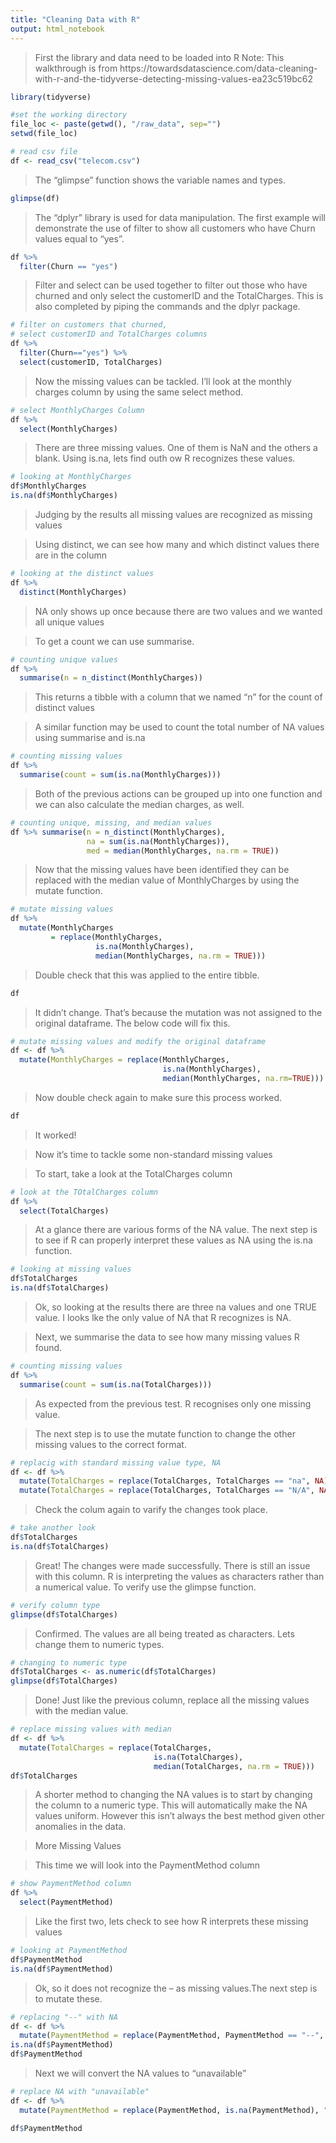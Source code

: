 ```yaml
---
title: "Cleaning Data with R"
output: html_notebook
---
```


> First the library and data need to be loaded into R Note: This walkthrough is from
https://towardsdatascience.com/data-cleaning-with-r-and-the-tidyverse-detecting-missing-values-ea23c519bc62 

```r
library(tidyverse)

#set the working directory
file_loc <- paste(getwd(), "/raw_data", sep="")
setwd(file_loc)

# read csv file
df <- read_csv("telecom.csv")
```

> The "glimpse" function shows the variable names and types.

```r
glimpse(df)
```

> The "dplyr" library is used for data manipulation. The first example will demonstrate the use of filter to show all customers who have Churn values equal to "yes".

```r
df %>%
  filter(Churn == "yes")
```

> Filter and select can be used together to filter out those who have churned and only select the customerID and the TotalCharges. This is also completed by piping the commands and the dplyr package.

```r
# filter on customers that churned,
# select customerID and TotalCharges columns
df %>%
  filter(Churn=="yes") %>%
  select(customerID, TotalCharges)
```

> Now the missing values can be tackled. I'll look at the monthly charges column by using the same select method.

```r
# select MonthlyCharges Column
df %>%
  select(MonthlyCharges)
```

> There are three missing values. One of them is NaN and the others a blank. Using is.na, lets find outh ow R recognizes these values.

```r
# looking at MonthlyCharges
df$MonthlyCharges
is.na(df$MonthlyCharges)
```

> Judging by the results all missing values are recognized as missing values

> Using distinct, we can see how many and which distinct values there are in the column

```r
# looking at the distinct values
df %>%
  distinct(MonthlyCharges)
```

> NA only shows up once because there are two values and we wanted all unique values

> To get a count we can use summarise.

```r
# counting unique values
df %>%
  summarise(n = n_distinct(MonthlyCharges))
```

> This returns a tibble with a column that we named "n" for the count of distinct values

> A similar function may be used to count the total number of NA values using summarise and is.na

```r
# counting missing values
df %>%
  summarise(count = sum(is.na(MonthlyCharges)))
```

> Both of the previous actions can be grouped up into one function and we can also calculate the median charges, as well.

```r
# counting unique, missing, and median values
df %>% summarise(n = n_distinct(MonthlyCharges),
                 na = sum(is.na(MonthlyCharges)),
                 med = median(MonthlyCharges, na.rm = TRUE))
```

> Now that the missing values have been identified they can be replaced with the median value of MonthlyCharges by using the mutate function.

```r
# mutate missing values
df %>%
  mutate(MonthlyCharges
         = replace(MonthlyCharges,
                   is.na(MonthlyCharges),
                   median(MonthlyCharges, na.rm = TRUE)))
```

> Double check that this was applied to the entire tibble.

```r
df
```

> It didn't change. That's because the mutation was not assigned to the original dataframe. The below code will fix this.

```r
# mutate missing values and modify the original dataframe
df <- df %>%
  mutate(MonthlyCharges = replace(MonthlyCharges,
                                  is.na(MonthlyCharges),
                                  median(MonthlyCharges, na.rm=TRUE)))
```

> Now double check again to make sure this process worked.

```r
df
```

> It worked!

> Now it's time to tackle some non-standard missing values

> To start, take a look at the TotalCharges column

```r
# look at the TOtalCharges column
df %>%
  select(TotalCharges)
```

> At a glance there are various forms of the NA value. The next step is to see if R can properly interpret these values as NA using the is.na function.

```r
# looking at missing values
df$TotalCharges
is.na(df$TotalCharges)
```

> Ok, so looking at the results there are three na values and one TRUE value. I looks lke the only value of NA that R recognizes is NA.

> Next, we summarise the data to see how many missing values R found.

```r
# counting missing values
df %>%
  summarise(count = sum(is.na(TotalCharges)))
```

> As expected from the previous test. R recognises only one missing value.

> The next step is to use the mutate function to change the other missing values to the correct format.

```r
# replacig with standard missing value type, NA
df <- df %>%
  mutate(TotalCharges = replace(TotalCharges, TotalCharges == "na", NA)) %>%
  mutate(TotalCharges = replace(TotalCharges, TotalCharges == "N/A", NA))
```

> Check the colum again to varify the changes took place.

```r
# take another look
df$TotalCharges
is.na(df$TotalCharges)
```

> Great! The changes were made successfully. There is still an issue with this column. R is interpreting the values as characters rather than a numerical value. To verify use the glimpse function.

```r
# verify column type
glimpse(df$TotalCharges)
```

> Confirmed. The values are all being treated as characters. Lets change them to numeric types.

```r
# changing to numeric type
df$TotalCharges <- as.numeric(df$TotalCharges)
glimpse(df$TotalCharges)
```

> Done! Just like the previous column, replace all the missing values with the median value.

```r
# replace missing values with median
df <- df %>%
  mutate(TotalCharges = replace(TotalCharges,
                                is.na(TotalCharges),
                                median(TotalCharges, na.rm = TRUE)))
df$TotalCharges
```

> A shorter method to changing the NA values is to start by changing the column to a numeric type. This will automatically make the NA values uniform. However this isn't always the best method given other anomalies in the data.

> More Missing Values

> This time we will look into the PaymentMethod column

```r
# show PaymentMethod column
df %>%
  select(PaymentMethod)
```

> Like the first two, lets check to see how R interprets these missing values

```r
# looking at PaymentMethod
df$PaymentMethod
is.na(df$PaymentMethod)
```

> Ok, so it does not recognize the -- as missing values.The next step is to mutate these.

```r
# replacing "--" with NA
df <- df %>%
  mutate(PaymentMethod = replace(PaymentMethod, PaymentMethod == "--", NA))
is.na(df$PaymentMethod)
df$PaymentMethod
```

> Next we will convert the NA values to "unavailable"

```r
# replace NA with "unavailable"
df <- df %>%
  mutate(PaymentMethod = replace(PaymentMethod, is.na(PaymentMethod), "unavailable"))

df$PaymentMethod
```







